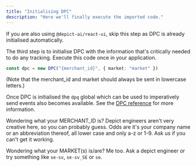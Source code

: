 ```yaml
---
title: "Initialising DPC"
description: "Here we'll finally execute the imported code."
---
```


<Warning>If you are also using `@depict-ai/react-ui`, skip this step as DPC is already initialised automatically.</Warning>

The third step is to initialise DPC with the information that's critically needed to do any tracking. Execute this code once in your application.

```ts
const dpc = new DPC("{merchant_id}", { market: "market" })
```
(Note that the merchant_id and market should always be sent in lowercase letters.)

Once DPC is initialised the `dpq` global which can be used to imperatively send events also becomes available. See the [DPC reference](/reference/performance-client) for more information.

<Note>Wondering what your MERCHANT_ID is? Depict engineers aren't very creative here, so you can probably guess. Odds are it's your company name or an abbreviation thereof, all lower case and only a-z or 1-9. Ask us if you can't get it working.</Note>

<Note>Wondering what your MARKET(s) is/are? Me too. Ask a depict engineer or try something like `se-sv`, `se-sv_SE` or `se`.</Note>
